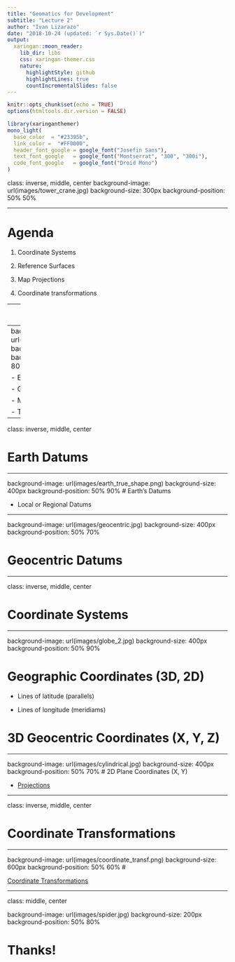```yaml
---
title: "Geomatics for Development"
subtitle: "Lecture 2"
author: "Ivan Lizarazo"
date: "2018-10-24 (updated: `r Sys.Date()`)"
output:
  xaringan::moon_reader:
    lib_dir: libs
    css: xaringan-themer.css
    nature:
      highlightStyle: github
      highlightLines: true
      countIncrementalSlides: false
---
```


```r
knitr::opts_chunk$set(echo = TRUE)
options(htmltools.dir.version = FALSE)
```


```r
library(xaringanthemer)
mono_light(
  base_color  = "#23395b",
  link_color =  "#FF0000",
  header_font_google = google_font("Josefin Sans"),
  text_font_google   = google_font("Montserrat", "300", "300i"),
  code_font_google   = google_font("Droid Mono")
)
```

class: inverse, middle, center
background-image: url(images/tower_crane.jpg)
background-size: 300px
background-position: 50% 50%

---

# Agenda

1. Coordinate Systems

1. Reference Surfaces

1. Map Projections

1. Coordinate transformations
  
---
class: inverse, middle, center

# Reference Surfaces

---
background-image: url(images/cross_section.jpg)
background-size: 400px
background-position: 50% 80%
# Earth's surfaces

- Ellipsoid

- Geoid

- Mean Sea Level

- Terrain
---
class: inverse, middle, center

# Earth Datums

---

background-image: url(images/earth_true_shape.png)
background-size: 400px
background-position: 50% 90%
# Earth's Datums

- Local or Regional Datums


---

background-image: url(images/geocentric.jpg)
background-size: 400px
background-position: 50% 70%

# Geocentric Datums 
    
---

class: inverse, middle, center

# Coordinate Systems 

---


background-image: url(images/globe_2.jpg)
background-size: 400px
background-position: 50% 90%

# Geographic Coordinates (3D, 2D)

- Lines of latitude (parallels)

- Lines of longitude (meridiams)

# 3D Geocentric Coordinates (X, Y, Z) 

---

background-image: url(images/cylindrical.jpg)
background-size: 400px
background-position: 50% 70%
# 2D Plane Coordinates (X, Y)

- [Projections](https://www.icsm.gov.au/education/fundamentals-mapping/projections)

---

class: inverse, middle, center

# Coordinate Transformations 

---

background-image: url(images/coordinate_transf.png)
background-size: 600px
background-position: 50% 60%
# 

[Coordinate Transformations](https://kartoweb.itc.nl/geometrics/Coordinate%20transformations/coordtrans.html)

---
class: middle, center

background-image: url(images/spider.jpg)
background-size: 200px
background-position: 50% 80%


# Thanks!
